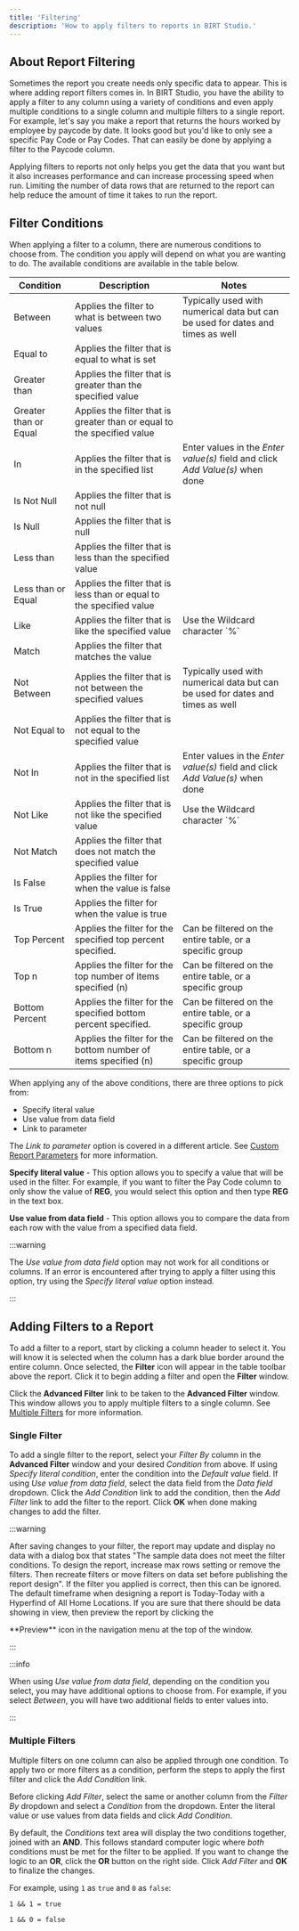 ```yaml
---
title: 'Filtering'
description: 'How to apply filters to reports in BIRT Studio.'
---
```



## About Report Filtering

Sometimes the report you create needs only specific data to appear. This is where adding report filters comes in. In
BIRT Studio, you have the ability to apply a filter to any column using a variety of conditions and even apply multiple
conditions to a single column and multiple filters to a single report. For example, let's say you make a report that
returns the hours worked by employee by paycode by date. It looks good but you'd like to only see a specific Pay Code or
Pay Codes. That can easily be done by applying a filter to the Paycode column.

Applying filters to reports not only helps you get the data that you want but it also increases performance and can
increase processing speed when run. Limiting the number of data rows that are returned to the report can help reduce the
amount of time it takes to run the report.

## Filter Conditions

When applying a filter to a column, there are numerous conditions to choose from. The condition you apply will depend on
what you are wanting to do. The available conditions are available in the table below.

<div>
    <table className="hover-table">
        <thead>
            <tr>
                <th>Condition</th>
                <th>Description</th>
                <th>Notes</th>
            </tr>
        </thead>
        <tbody>
            <tr>
                <td>Between</td>
                <td>Applies the filter to what is between two values</td>
                <td>Typically used with numerical data but can be used for dates and times as well</td>
            </tr>
            <tr>
                <td>Equal to</td>
                <td>Applies the filter that is equal to what is set</td>
                <td></td>
            </tr>
            <tr>
                <td>Greater than</td>
                <td>Applies the filter that is greater than the specified value</td>
                <td></td>
            </tr>
            <tr>
                <td>Greater than or Equal</td>
                <td>Applies the filter that is greater than or equal to the specified value</td>
                <td></td>
            </tr>
            <tr>
                <td>In</td>
                <td>Applies the filter that is in the specified list</td>
                <td>
                    Enter values in the <em>Enter value(s)</em> field and click <em>Add Value(s)</em> when done
                </td>
            </tr>
            <tr>
                <td>Is Not Null</td>
                <td>Applies the filter that is not null</td>
                <td></td>
            </tr>
            <tr>
                <td>Is Null</td>
                <td>Applies the filter that is null</td>
                <td></td>
            </tr>
            <tr>
                <td>Less than</td>
                <td>Applies the filter that is less than the specified value</td>
                <td></td>
            </tr>
            <tr>
                <td>Less than or Equal</td>
                <td>Applies the filter that is less than or equal to the specified value</td>
                <td></td>
            </tr>
            <tr>
                <td>Like</td>
                <td>Applies the filter that is like the specified value</td>
                <td>Use the Wildcard character `%`</td>
            </tr>
            <tr>
                <td>Match</td>
                <td>Applies the filter that matches the value</td>
                <td></td>
            </tr>
            <tr>
                <td>Not Between</td>
                <td>Applies the filter that is not between the specified values</td>
                <td>Typically used with numerical data but can be used for dates and times as well</td>
            </tr>
            <tr>
                <td>Not Equal to</td>
                <td>Applies the filter that is not equal to the specified value</td>
                <td></td>
            </tr>
            <tr>
                <td>Not In</td>
                <td>Applies the filter that is not in the specified list</td>
                <td>
                    Enter values in the <em>Enter value(s)</em> field and click <em>Add Value(s)</em> when done
                </td>
            </tr>
            <tr>
                <td>Not Like</td>
                <td>Applies the filter that is not like the specified value</td>
                <td>Use the Wildcard character `%`</td>
            </tr>
            <tr>
                <td>Not Match</td>
                <td>Applies the filter that does not match the specified value</td>
                <td></td>
            </tr>
            <tr>
                <td>Is False</td>
                <td>Applies the filter for when the value is false</td>
                <td></td>
            </tr>
            <tr>
                <td>Is True</td>
                <td>Applies the filter for when the value is true</td>
                <td></td>
            </tr>
            <tr>
                <td>Top Percent</td>
                <td>Applies the filter for the specified top percent specified.</td>
                <td>Can be filtered on the entire table, or a specific group</td>
            </tr>
            <tr>
                <td>Top n</td>
                <td>Applies the filter for the top number of items specified (n)</td>
                <td>Can be filtered on the entire table, or a specific group</td>
            </tr>
            <tr>
                <td>Bottom Percent</td>
                <td>Applies the filter for the specified bottom percent specified.</td>
                <td>Can be filtered on the entire table, or a specific group</td>
            </tr>
            <tr>
                <td>Bottom n</td>
                <td>Applies the filter for the bottom number of items specified (n)</td>
                <td>Can be filtered on the entire table, or a specific group</td>
            </tr>
        </tbody>
    </table>
</div>

When applying any of the above conditions, there are three options to pick from:

-   Specify literal value
-   Use value from data field
-   Link to parameter

The _Link to parameter_ option is covered in a different article. See
[Custom Report Parameters](/docs/birt-studio/advanced/custom-report-parameters) for more information.

**Specify literal value** - This option allows you to specify a value that will be used in the filter. For example, if
you want to filter the Pay Code column to only show the value of **REG**, you would select this option and then type
**REG** in the text box.

**Use value from data field** - This option allows you to compare the data from each row with the value from a specified
data field.

:::warning

The _Use value from data field_ option may not work for all conditions or columns. If an error is encountered after
trying to apply a filter using this option, try using the _Specify literal value_ option instead.

:::

## Adding Filters to a Report

To add a filter to a report, start by clicking a column header to select it. You will know it is selected when the
column has a dark blue border around the entire column. Once selected, the <Filter className="icon"/> **Filter** icon
will appear in the table toolbar above the report. Click it to begin adding a filter and open the **Filter** window.

Click the **Advanced Filter** link to be taken to the **Advanced Filter** window. This window allows you to apply
multiple filters to a single column. See [Multiple Filters](#multiple-filters) for more information.

### Single Filter

To add a single filter to the report, select your _Filter By_ column in the **Advanced Filter** window and your desired
_Condition_ from above. If using _Specify literal condition_, enter the condition into the _Default value_ field. If
using _Use value from data field_, select the data field from the _Data field_ dropdown. Click the _Add Condition_ link
to add the condition, then the _Add Filter_ link to add the filter to the report. Click **OK** when done making changes
to add the filter.

:::warning

After saving changes to your filter, the report may update and display no data with a dialog box that states "The sample
data does not meet the filter conditions. To design the report, increase max rows setting or remove the filters. Then
recreate filters or move filters on data set before publishing the report design". If the filter you applied is correct,
then this can be ignored. The default timeframe when designing a report is Today-Today with a Hyperfind of All Home
Locations. If you are sure that there should be data showing in view, then preview the report by clicking the
<div className="youtube-icon" /> **Preview** icon in the navigation menu at the top of the window.

:::

:::info

When using _Use value from data field_, depending on the condition you select, you may have additional options to choose
from. For example, if you select _Between_, you will have two additional fields to enter values into.

:::

### Multiple Filters

Multiple filters on one column can also be applied through one condition. To apply two or more filters as a condition,
perform the steps to apply the first filter and click the _Add Condition_ link.

Before clicking _Add Filter_, select the same or another column from the _Filter By_ dropdown and select a _Condition_
from the dropdown. Enter the literal value or use values from data fields and click _Add Condition_.

By default, the _Conditions_ text area will display the two conditions together, joined with an **AND**. This follows
standard computer logic where _both_ conditions must be met for the filter to be applied. If you want to change the
logic to an **OR**, click the **OR** button on the right side. Click _Add Filter_ and **OK** to finalize the changes.

For example, using `1` as `true` and `0` as `false`:

`1 && 1 = true`

`1 && 0 = false`
